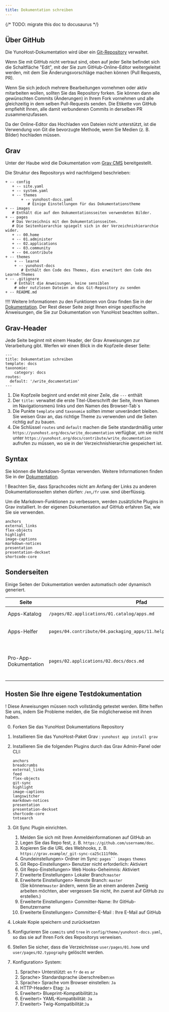 ```yaml
---
title: Dokumentation schreiben
---
```


{/* TODO: migrate this doc to docusaurus */}

## Über GitHub

Die YunoHost-Dokumentation wird über ein [Git-Repository](https://github.com/YunoHost/doc) verwaltet.

Wenn Sie mit GitHub nicht vertraut sind, oben auf jeder Seite befindet sich die Schaltfläche "Edit", mit der Sie zum GitHub-Online-Editor weitergeleitet werden, mit dem Sie Änderungsvorschläge machen können (Pull Requests, PR).

Wenn Sie sich jedoch mehrere Bearbeitungen vornehmen oder aktiv mitarbeiten wollen, sollten Sie das Repository forken. Sie können dann alle gewünschten Commits (Änderungen) in Ihrem Fork vornehmen und alle gleichzeitig in dem selben Pull-Requests senden. Die Etikette von GitHub empfiehlt Ihnen, alle damit verbundenen Commits in derselben PR zusammenzufassen.

Da der Online-Editor das Hochladen von Dateien nicht unterstützt, ist die Verwendung von Git die bevorzugte Methode, wenn Sie Medien (z. B. Bilder) hochladen müssen.

## Grav

Unter der Haube wird die Dokumentation vom [Grav CMS](https://getgrav.org/?target=_blank) bereitgestellt.

Die Struktur des Repositorys wird nachfolgend beschrieben:

```text
+ -- config
   + -- site.yaml
   + -- system.yaml 
   + -- themes 
       + -- yunohost-docs.yaml
          # Einige Einstellungen für das Dokumentationstheme
+ -- images
   # Enthält die auf den Dokumentationsseiten verwendeten Bilder. 
+ -- pages 
   # Das Verzeichnis mit den Dokumentationsseiten. 
   # Die Seitenhierarchie spiegelt sich in der Verzeichnishierarchie wider. 
   + -- 00.home 
   + -- 01.administer 
   + -- 02.applications 
   + -- 03.community 
   + -- 04.contribute 
+ -- themes 
    + -- learn4 
    + -- yunohost-docs 
       # Enthält den Code des Themes, dies erweitert den Code des Learn4-Themes 
+ -- .gitignore 
    # Enthält die Anweisungen, keine sensiblen 
    # oder nutzlosen Dateien an das Git-Repository zu senden 
+ -- README.md 
```

!!!! Weitere Informationen zu den Funktionen von Grav finden Sie in der [Dokumentation](https://learn.getgrav.org?target=_blank). Der Rest dieser Seite zeigt Ihnen einige spezifische Anweisungen, die Sie zur Dokumentation von YunoHost beachten sollten..

## Grav-Header

Jede Seite beginnt mit einem Header, der Grav Anweisungen zur Verarbeitung gibt. Werfen wir einen Blick in die Kopfzeile dieser Seite:

```text
--- 
title: Dokumentation schreiben 
template: docs 
taxonomie: 
    category: docs 
routes: 
  default: '/write_documentation' 
--- 
```

1. Die Kopfzeile beginnt und endet mit einer Zeile, die `---` enthält
2. Der `title:` verwaltet die erste Titel-Überschrift der Seite, ihren Namen im Navigationsmenü links und den Namen des Browser-Tab`s
3. Die Punkte `template` und `taxonomie` sollten immer unverändert bleiben. Sie weisen Grav an, das richtige Theme zu verwenden und die Seiten richtig auf zu bauen.
4. Die Schlüssel `routes` und `default` machen die Seite standardmäßig unter `https://yunohost.org/docs/write_documentation` verfügbar, um sie nicht unter `https://yunohost.org/docs/contribute/write_documentation` aufrufen zu müssen, wo sie in der Verzeichnishierarchie gespeichert ist.

## Syntax

Sie können die Markdown-Syntax verwenden. Weitere Informationen finden Sie in der [Dokumentation](/contribute/write_documentation/markdown_guide).

! Beachten Sie, dass Sprachcodes nicht am Anfang der Links zu anderen Dokumentationsseiten stehen dürfen: `/en`,`/fr` usw. sind überflüssig.

Um die Markdown-Funktionen zu verbessern, werden zusätzliche Plugins in Grav installiert. In der eigenen Dokumentation auf GitHub erfahren Sie, wie Sie sie verwenden.

```text
anchors
external_links
flex-objects
highlight
image-captions
markdown-notices
presentation
presentation-deckset
shortcode-core
```

## Sonderseiten

Einige Seiten der Dokumentation werden automatisch oder dynamisch generiert.

| Seite | Pfad | Anmerkungen |
| --------------- | ------- | ------- |
| Apps-Katalog | `/pages/02.applications/01.catalog/apps.md` | Ruft [app.json](https://github.com/YunoHost/apps/blob/master/apps.json?target=_blank) ab und verarbeitet sie |
| Apps-Helfer | `pages/04.contribute/04.packaging_apps/11.helpers/package_apps_helpers.md` | Erstellt von diesem [Skript](https://github.com/YunoHost/yunohost/blob/dev/doc/generate_helper_doc.py?target=_blank) aus dieser [Vorlage](https://github.com/YunoHost/yunohost/blob/dev/doc/helper_doc_template.md?target=_blank) |
| Pro-App-Dokumentation | `pages/02.applications/02.docs/docs.md` | Listet die Unterseiten im selben Verzeichnis auf, deren Header `taxonomy.category: docs, apps` enthält |

## Hosten Sie Ihre eigene Testdokumentation

! Diese Anweisungen müssen noch vollständig getestet werden. Bitte helfen Sie uns, indem Sie Probleme melden, die Sie möglicherweise mit ihnen haben.

0. Forken Sie das YunoHost Dokumentations Repository
1. Installieren Sie das YunoHost-Paket Grav : `yunohost app install grav`
2. Installieren Sie die folgenden Plugins durch das Grav Admin-Panel oder CLI:

    ```text
    anchors
    breadcrumbs
    external_links
    feed
    flex-objects
    git-sync
    highlight
    image-captions
    langswitcher
    markdown-notices
    presentation
    presentation-deckset
    shortcode-core
    tntsearch 
    ```

3. Git Sync Plugin einrichten.
    1. Melden Sie sich mit Ihren Anmeldeinformationen auf GitHub an
    2. Legen Sie das Repo fest, z. B. `https://github.com/username/doc`.
    3. Kopieren Sie die URL des Webhooks, z. B. `https://grav.example/_git-sync-ca25c111f0de`.
    4. Grundeinstellungen> Ordner im Sync: `pages`` images` `themes`
    5. Git Repo-Einstellungen> Benutzer nicht erforderlich: Aktiviert
    6. Git Repo-Einstellungen> Web Hooks-Geheimnis: Aktiviert
    7. Erweiterte Einstellungen> Lokaler Branch:`master`
    8. Erweiterte Einstellungen> Remote Branch: `master`  
      (Sie können`master` ändern, wenn Sie an einem anderen Zweig arbeiten möchten, aber vergessen Sie nicht, ihn zuerst auf GitHub zu erstellen.)
    9. Erweiterte Einstellungen> Committer-Name: Ihr GitHub-Benutzername
    10. Erweiterte Einstellungen> Committer-E-Mail : Ihre E-Mail auf GitHub
4. Lokale Kopie speichern und zurücksetzen
5. Konfigurieren Sie `commits` und `tree` in `config/theme/yunohost-docs.yaml`, so das sie auf Ihren Fork des Repositorys verweisen.
6. Stellen Sie sicher, dass die Verzeichnisse `user/pages/01.home` und `user/pages/02.typography` gelöscht werden.
7. Konfiguration> System:
    1. Sprache> Unterstützt: `en` `fr` `de` `es` `ar`
    2. Sprache> Standardsprache überschreiben:`en`
    3. Sprache> Sprache vom Browser einstellen: `Ja`
    4. HTTP-Header> Etag: `Ja`
    5. Erweitert> Blueprint-Kompatibilität:`Ja`
    6. Erweitert> YAML-Kompatibilität: `Ja`
    7. Erweitert> Twig-Kompatibilität:`Ja`
